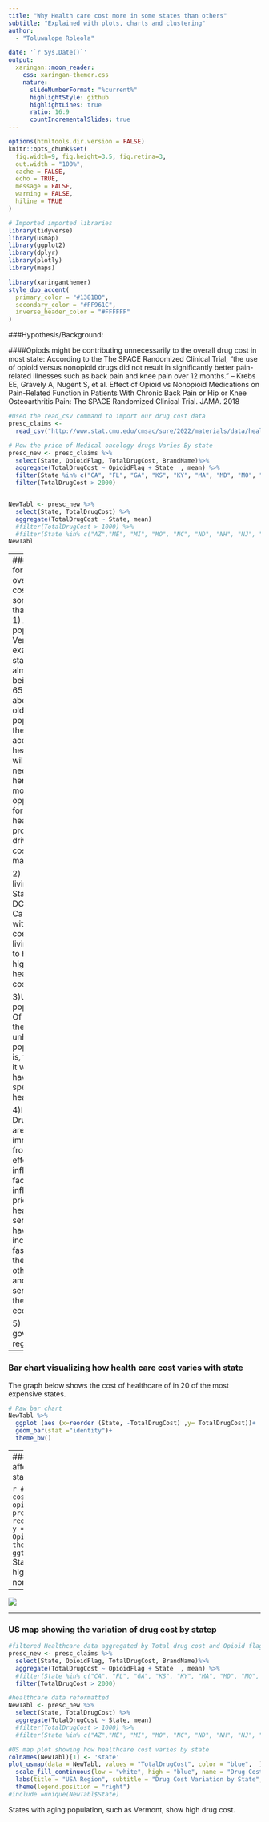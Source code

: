 ```yaml
---
title: "Why Health care cost more in some states than others"
subtitle: "Explained with plots, charts and clustering"  
author: 
  - "Toluwalope Roleola"

date: '`r Sys.Date()`'
output:
  xaringan::moon_reader:
    css: xaringan-themer.css
    nature:
      slideNumberFormat: "%current%"
      highlightStyle: github
      highlightLines: true
      ratio: 16:9
      countIncrementalSlides: true
---
```


```r
options(htmltools.dir.version = FALSE)
knitr::opts_chunk$set(
  fig.width=9, fig.height=3.5, fig.retina=3,
  out.width = "100%",
  cache = FALSE,
  echo = TRUE,
  message = FALSE, 
  warning = FALSE,
  hiline = TRUE
)

# Imported imported libraries
library(tidyverse)
library(usmap)
library(ggplot2)
library(dplyr)
library(plotly)
library(maps)
```

```r
library(xaringanthemer)
style_duo_accent(
  primary_color = "#1381B0",
  secondary_color = "#FF961C",
  inverse_header_color = "#FFFFFF"
)
```
###Hypothesis/Background:


####Opiods might be contributing unnecessarily to the overall drug cost in most state: According to the The SPACE Randomized Clinical Trial, "the use of opioid versus nonopioid drugs did not result in significantly better pain-related illnesses such as back pain and knee pain over 12 months." 
  -- Krebs EE, Gravely A, Nugent S, et al. Effect of Opioid vs Nonopioid Medications on Pain-Related Function in Patients With Chronic Back Pain or Hip or Knee Osteoarthritis Pain: The SPACE Randomized Clinical Trial. JAMA. 2018
    





```r
#Used the read_csv command to import our drug cost data
presc_claims <- 
  read_csv("http://www.stat.cmu.edu/cmsac/sure/2022/materials/data/health/eda_projects/medicare_partd_presc_claims.csv")

# How the price of Medical oncology drugs Varies By state
presc_new <- presc_claims %>%
  select(State, OpioidFlag, TotalDrugCost, BrandName)%>%
  aggregate(TotalDrugCost ~ OpioidFlag + State  , mean) %>%
  filter(State %in% c("CA", "FL", "GA", "KS", "KY", "MA", "MD", "MO", "NC",  "NH", "NJ", "NV", "NY", "OK", "OR", "SC", "UT", "VA", "VT", "WV") )%>%
  filter(TotalDrugCost > 2000)


NewTabl <- presc_new %>%
  select(State, TotalDrugCost) %>%
  aggregate(TotalDrugCost ~ State, mean)
  #filter(TotalDrugCost > 1000) %>%
  #filter(State %in% c("AZ","ME", "MI", "MO", "NC", "ND", "NH", "NJ", "NV", "NY", "OK", "OR", "PA", "SC", "SD", "TN", "UT", "VA", "VT", "WV") )
NewTabl
```
---
###Reasons for higher overall drug cost in some states than others:
1) Aging population: Vermont, for example is a state with almost 20% being age 65 and above. The older the population, the more access to healthcare will be needed and hence the more opportunity for healthcare providers to drive up cost to make profit


2) Cost of living: States such DC, California with high cost of living tend to have higher health care cost. 


3)Unhealthy population: Of course the more unhealthy a population is, the more it would have to spend on healthcare 


4)Inflation: Drug prices are not immune from the effect of inflation. In fact,during inflation,  the prices of health care services have increased faster than the cost of other goods and services in the U.S. economy. 

5) Lack of government regulation.


---

### Bar chart visualizing how health care cost varies with state
The graph below shows the cost of healthcare of in 20 of the most expensive states.


```r
# Raw bar chart
NewTabl %>%
  ggplot (aes (x=reorder (State, -TotalDrugCost) ,y= TotalDrugCost))+
  geom_bar(stat ="identity")+
  theme_bw()
```

---
###Data showing how opiod affects the cost of drugs in each states:

```r
#Spine bar chart showing the cost by state with individual opioid and non-opioid proportions
presc_new %>%
  ggplot(aes(x = reorder (State, -TotalDrugCost),
             y = TotalDrugCost,
             fill = OpioidFlag)) + #<<
  geom_col() + theme_bw()+
  ggthemes::scale_fill_colorblind()
```
States like New Haven have a higher cost of opioids compared to non-opioid drugs.
---

![](https://cdn.howmuch.net/articles/annual-deductible-insurance-c963.png)

---
### US map showing the variation of drug cost by statep

```r
#filtered Healthcare data aggregated by Total drug cost and Opioid flag
presc_new <- presc_claims %>%
  select(State, OpioidFlag, TotalDrugCost, BrandName)%>%
  aggregate(TotalDrugCost ~ OpioidFlag + State  , mean) %>%
  #filter(State %in% c("CA", "FL", "GA", "KS", "KY", "MA", "MD", "MO", "NC",  "NH", "NJ", "NV", "NY", "OK", "OR", "SC", "UT", "VA", "VT", "WV") )%>%
  filter(TotalDrugCost > 2000)

#healthcare data reformatted 
NewTabl <- presc_new %>%
  select(State, TotalDrugCost) %>%
  aggregate(TotalDrugCost ~ State, mean)
  #filter(TotalDrugCost > 1000) %>%
  #filter(State %in% c("AZ","ME", "MI", "MO", "NC", "ND", "NH", "NJ", "NV", "NY", "OK", "OR", "PA", "SC", "SD", "TN", "UT", "VA", "VT", "WV") )

#US map plot showing how healthcare cost varies by state 
colnames(NewTabl)[1] <- 'state'
plot_usmap(data = NewTabl, values = "TotalDrugCost", color = "blue",  ) + 
  scale_fill_continuous(low = "white", high = "blue", name = "Drug Cost Variation", label = scales::comma) + 
  labs(title = "USA Region", subtitle = "Drug Cost Variation by State", caption = "Data courtesy of Data.CMS.gov") +
  theme(legend.position = "right")
#include =unique(NewTabl$State)
```
States with aging population, such as Vermont, show high drug cost.



